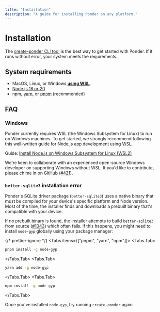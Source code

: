 ```yaml
---
title: "Installation"
description: "A guide for installing Ponder on any platform."
---
```



# Installation

The [create-ponder CLI tool](/docs/getting-started/new-project) is the best way to get started with Ponder. If it runs without error, your system meets the requirements.

## System requirements

- MacOS, Linux, or Windows [__using WSL__](#windows).
- [Node.js 18 or 20](https://nodejs.org/en)
- npm, [yarn](https://yarnpkg.com/getting-started/install), or [pnpm](https://pnpm.io/installation) (recommended)

## FAQ

### Windows

Ponder currently requires WSL (the Windows Subsystem for Linux) to run on Windows machines. To get started, we strongly recommend following this well-written guide for Node.js app development using WSL.

Guide: [Install Node.js on Windows Subsystem for Linux (WSL2)](https://learn.microsoft.com/en-us/windows/dev-environment/javascript/nodejs-on-wsl#install-nvm-nodejs-and-npm)

<Callout type="info">We're keen to collaborate with an experienced open-source Windows developer on supporting Windows without WSL. If you'd like to contribute, please chime in on GitHub ([#421](https://github.com/ponder-sh/ponder/issues/421)).</Callout>

### `better-sqlite3` installation error

Ponder's SQLite driver package (`better-sqlite3`) uses a native binary that must be compiled for your device's specific platform and Node version. Most of the time, the installer finds and downloads a prebuilt binary that's compatible with your device.

If no prebuilt binary is found, the installer attempts to build `better-sqlite3` from source ([#1043](https://github.com/WiseLibs/better-sqlite3/issues/1043)) which often fails. If this happens, you might need to install `node-gyp` globally using your package manager:

{/* prettier-ignore */}
<Tabs items={["pnpm", "yarn", "npm"]}>
  <Tabs.Tab>
```bash filename="shell"
pnpm install -g node-gyp
```
</Tabs.Tab>
  <Tabs.Tab>
```bash filename="shell"
yarn add -g node-gyp
```
</Tabs.Tab>
  <Tabs.Tab>
```bash filename="shell"
npm install -g node-gyp
```
</Tabs.Tab>
</Tabs>

Once you've installed `node-gyp`, try running `create-ponder` again.


